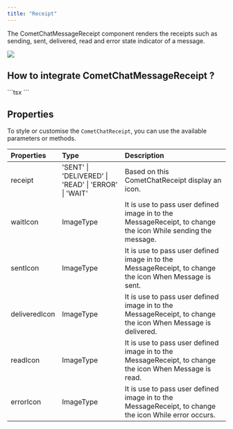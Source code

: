 ```yaml
---
title: "Receipt"
---
```


The CometChatMessageReceipt component renders the receipts such as sending, sent, delivered, read and error state indicator of a message.

<Frame>
  <img src="/images/f82a1b5b-a1w8ok8jbsn50ui54tdfv1qqk5yregcweimaoo5kdk2eymhorifbpx6ksagig4g7-c4c6ce1ea172a4f9d33782a390b4aeee.png" />
</Frame>

## How to integrate CometChatMessageReceipt ?

<Tabs>
<Tab title="TypeScript">
```tsx
<CometChatReceipt
    receipt={status}
    deliveredIcon={deliveredIcon}
    errorIcon={errorIcon}
    readIcon={readIcon}
    sentIcon={sentIcon}
    waitIcon={waitingIcon}
  />
```

</Tab>

</Tabs>

## Properties

To style or customise the `CometChatReceipt`, you can use the available parameters or methods.

| Properties    | Type                                                 | Description                                                                                                  |
| :------------- | :---------------------------------------------------- | :------------------------------------------------------------------------------------------------------------ |
| receipt       | 'SENT' \| 'DELIVERED' \| 'READ' \| 'ERROR' \| 'WAIT' | Based on this CometChatReceipt display an icon.                                                              |
| waitIcon      | ImageType                                            | It is use to pass user defined image in to the MessageReceipt, to change the icon While sending the message. |
| sentIcon      | ImageType                                            | It is use to pass user defined image in to the MessageReceipt, to change the icon When Message is sent.      |
| deliveredIcon | ImageType                                            | It is use to pass user defined image in to the MessageReceipt, to change the icon When Message is delivered. |
| readIcon      | ImageType                                            | It is use to pass user defined image in to the MessageReceipt, to change the icon When Message is read.      |
| errorIcon     | ImageType                                            | It is use to pass user defined image in to the MessageReceipt, to change the icon While error occurs.        |
